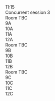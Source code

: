 <div className="ProgramLineItem">
    <div className="cpTime">
        11:15
    </div>
    <div className="cpItems">
        <div className="cpSingleEntry titleEntry">
            <div className="cpBigTitleText">
            Concurrent session 3
            </div>
        </div>
        <div className="cpSessionColumns">
            <div className="cpSessionColumn">
                <div className="cpRoom">
                    Room TBC
                </div>
                <div className="cpColumnEntry">
                    9A
                </div>
                <div className="cpColumnEntry">
                    10A
                </div>
                <div className="cpColumnEntry">
                    11A
                </div>
                <div className="cpColumnEntry">
                    12A
                </div>
            </div>
            <div className="cpSessionColumn">
                <div className="cpRoom">
                    Room TBC
                </div>
                <div className="cpColumnEntry">
                    9B
                </div>
                <div className="cpColumnEntry">
                    10B
                </div>
                <div className="cpColumnEntry">
                    11B
                </div>
                <div className="cpColumnEntry">
                    12B
                </div>
            </div>
            <div className="cpSessionColumn">
                <div className="cpRoom">
                    Room TBC
                </div>
                <div className="cpColumnEntry">
                    9C
                </div>
                <div className="cpColumnEntry">
                    10C
                </div>
                <div className="cpColumnEntry">
                    11C
                </div>
                <div className="cpColumnEntry">
                    12C
                </div>
            </div>
        </div>
    </div>
</div>